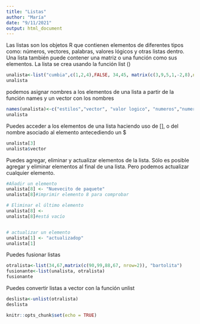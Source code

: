 ---
title: "Listas"
author: "María"
date: "9/11/2021"
output: html_document
---
Las listas son los objetos R que contienen elementos de diferentes tipos como: números, vectores, palabras, valores lógicos y otras listas dentro. Una lista también puede contener una matriz o una función como sus elementos. La lista se crea usando la función list ()
```{r}
unalista<-list("cumbia",c(1,2,4),FALSE, 34,45, matrix(c(3,9,5,1,-2,8),nrow = 2),list("jamon",12.3))
unalista
```
podemos asignar nombres a los elementos de una lista a partir de la función names y un vector con los nombres 
```{r}
names(unalista)<-c("estilos","vector", "valor logico", "numeros","numeros", "matriz","una lista en otra lista")
unalista
```
Puedes acceder a los elementos de una lista haciendo uso de [], o del nombre asociado al elemento antecediendo un $
```{r}
unalista[3]
unalista$vector
```
Puedes agregar, eliminar y actualizar elementos de la lista. Sólo es posible agregar y eliminar elementos al final de una lista. Pero podemos actualizar cualquier elemento.
```{r}
#Añadir un elemento
unalista[8] <- "Nuevecito de paquete"
unalista[8]#imprimir elemento 8 para comprobar

# Eliminar el último elemento
unalista[8] <- 
unalista[8]#está vacío


# actualizar un elemento
unalista[1] <- "actualizadop"
unalista[1]
```
Puedes fusionar listas 
```{r}
otralista<-list(34,67,matrix(c(90,99,88,67, nrow=2)), "bartolita")
fusionante<-list(unalista, otralista)
fusionante
```
Puedes convertir listas a vector con la función unlist
```{r}
deslista<-unlist(otralista)
deslista
```









```{r setup, include=FALSE}
knitr::opts_chunk$set(echo = TRUE)
```

